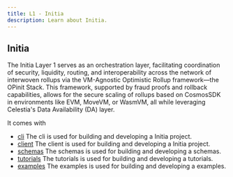 ```yaml
---
title: L1 - Initia
description: Learn about Initia.
---
```


## Initia

The Initia Layer 1 serves as an orchestration layer, facilitating coordination of security, liquidity, routing, and interoperability across the network of interwoven rollups via the VM-Agnostic Optimistic Rollup framework—the OPinit Stack. This framework, supported by fraud proofs and rollback capabilities, allows for the secure scaling of rollups based on CosmosSDK in environments like EVM, MoveVM, or WasmVM, all while leveraging Celestia's Data Availability (DA) layer.

It comes with

- [cli](/initia/cli) The cli is used for building and developing a Initia project.
- [client](/initia/client) The client is used for building and developing a Initia project.
- [schemas](/initia/schemas) The schemas is used for building and developing a schemas.
- [tutorials](/initia/tutorials) The tutorials is used for building and developing a tutorials.
- [examples](/initia/examples) The examples is used for building and developing a examples.
